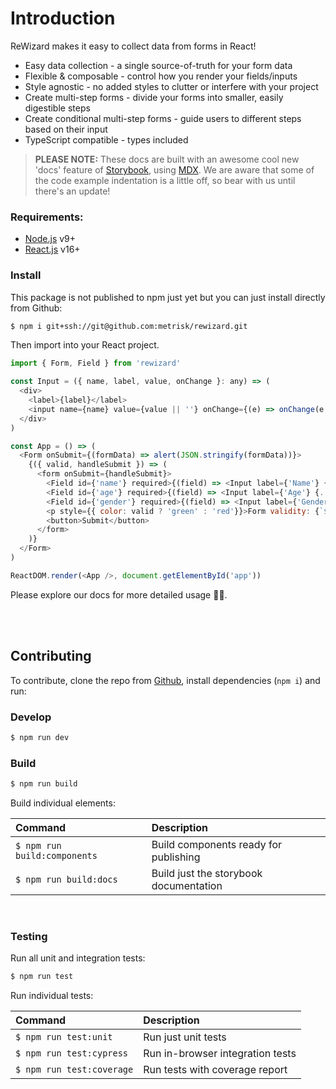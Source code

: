 
<Meta title='Getting Started|Introduction' component={null} />

# Introduction

ReWizard makes it easy to collect data from forms in React!

- Easy data collection - a single source-of-truth for your form data
- Flexible & composable - control how you render your fields/inputs
- Style agnostic - no added styles to clutter or interfere with your project
- Create multi-step forms - divide your forms into smaller, easily digestible steps
- Create conditional multi-step forms - guide users to different steps based on their input
- TypeScript compatible - types included

> **PLEASE NOTE:** These docs are built with an awesome cool new 'docs' feature of [Storybook](https://github.com/storybookjs/storybook), using [MDX](https://mdxjs.com/). We are aware that some of the code example indentation is a little off, so bear with us until there's an update!

### Requirements: 
- [Node.js](https://nodejs.org/) v9+
- [React.js](https://reactjs.org/) v16+

### Install
This package is not published to npm just yet but you can just install directly from Github:
```sh 
$ npm i git+ssh://git@github.com:metrisk/rewizard.git
```

Then import into your React project.

```js
import { Form, Field } from 'rewizard'

const Input = ({ name, label, value, onChange }: any) => (
  <div>
    <label>{label}</label>
    <input name={name} value={value || ''} onChange={(e) => onChange(e.target.value)} />
  </div>
)

const App = () => (
  <Form onSubmit={(formData) => alert(JSON.stringify(formData))}>
    {({ valid, handleSubmit }) => (
      <form onSubmit={handleSubmit}>
        <Field id={'name'} required>{(field) => <Input label={'Name'} {...field} />}</Field>
        <Field id={'age'} required>{(field) => <Input label={'Age'} {...field} />}</Field>
        <Field id={'gender'} required>{(field) => <Input label={'Gender'} {...field} />}</Field>
        <p style={{ color: valid ? 'green' : 'red'}}>Form validity: {`${valid}`}</p>
        <button>Submit</button>
      </form>
    )}
  </Form>
)

ReactDOM.render(<App />, document.getElementById('app'))
```

Please explore our docs for more detailed usage 🧙‍♂️.

<br />
<br />

## Contributing

To contribute, clone the repo from [Github](https://github.com/metrisk/rewizard), install dependencies (`npm i`) and run:

### Develop
```sh
$ npm run dev
```

### Build
```sh
$ npm run build
```

Build individual elements:

| Command | Description |
|:-|:-|
| `$ npm run build:components` | Build components ready for publishing |
| `$ npm run build:docs` | Build just the storybook documentation |

<br/>

### Testing
Run all unit and integration tests:
```sh
$ npm run test
```

Run individual tests:

| Command | Description |
|:-|:-|
| `$ npm run test:unit` | Run just unit tests |
| `$ npm run test:cypress` | Run in-browser integration tests |
| `$ npm run test:coverage` | Run tests with coverage report |
